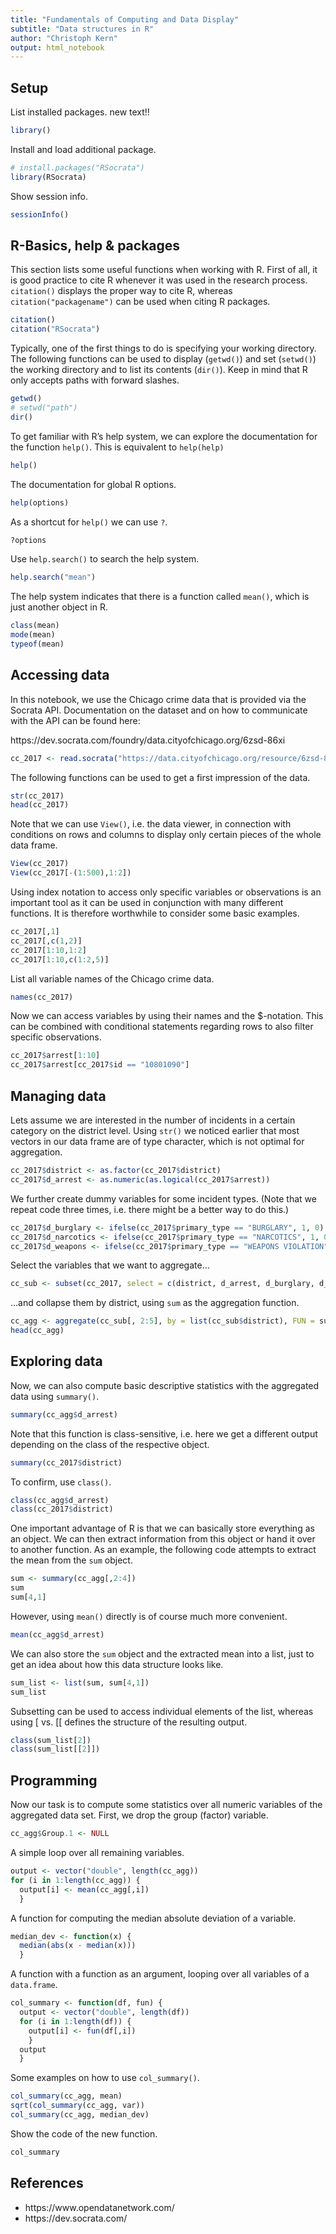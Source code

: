 ```yaml
---
title: "Fundamentals of Computing and Data Display"
subtitle: "Data structures in R"
author: "Christoph Kern"
output: html_notebook
---
```


## Setup

List installed packages. new text!!

```r
library()
```

Install and load additional package.

```r
# install.packages("RSocrata")
library(RSocrata)
```

Show session info.

```r
sessionInfo()
```

## R-Basics, help & packages

This section lists some useful functions when working with R. First of all, it is good practice to cite R whenever it was used in the research process. `citation()` displays the proper way to cite R, whereas `citation("packagename")` can be used when citing R packages.

```r
citation()
citation("RSocrata")
```

Typically, one of the first things to do is specifying your working directory. The following functions can be used to display (`getwd()`) and set (`setwd()`) the working directory and to list its contents (`dir()`). Keep in mind that R only accepts paths with forward slashes. 

```r
getwd()
# setwd("path")
dir()
```

To get familiar with R's help system, we can explore the documentation for the function `help()`. This is equivalent to `help(help)`

```r
help()
```

The documentation for global R options.

```r
help(options)
```

As a shortcut for `help()` we can use `?`.

```r
?options
```

Use `help.search()` to search the help system.

```r
help.search("mean")
```

The help system indicates that there is a function called `mean()`, which is just another object in R.

```r
class(mean)
mode(mean)
typeof(mean)
```

## Accessing data

In this notebook, we use the Chicago crime data that is provided via the Socrata API. Documentation on the dataset and on how to communicate with the API can be found here:

https://dev.socrata.com/foundry/data.cityofchicago.org/6zsd-86xi

```r
cc_2017 <- read.socrata("https://data.cityofchicago.org/resource/6zsd-86xi.json?$where=date between '2017-01-01' and '2017-01-31'")
```

The following functions can be used to get a first impression of the data. 

```r
str(cc_2017)
head(cc_2017)
```

Note that we can use `View()`, i.e. the data viewer, in connection with conditions on rows and columns to display only certain pieces of the whole data frame.

```r
View(cc_2017)
View(cc_2017[-(1:500),1:2])
```

Using index notation to access only specific variables or observations is an important tool as it can be used in conjunction with many different functions. It is therefore worthwhile to consider some basic examples.

```r
cc_2017[,1]
cc_2017[,c(1,2)]
cc_2017[1:10,1:2]
cc_2017[1:10,c(1:2,5)]
```

List all variable names of the Chicago crime data.

```r
names(cc_2017)
```

Now we can access variables by using their names and the $-notation. This can be combined with conditional statements regarding rows to also filter specific observations.

```r
cc_2017$arrest[1:10]
cc_2017$arrest[cc_2017$id == "10801090"]
```

## Managing data
 
Lets assume we are interested in the number of incidents in a certain category on the district level. Using `str()` we noticed earlier that most vectors in our data frame are of type character, which is not optimal for aggregation.
 
```r
cc_2017$district <- as.factor(cc_2017$district)
cc_2017$d_arrest <- as.numeric(as.logical(cc_2017$arrest))
```

We further create dummy variables for some incident types. (Note that we repeat code three times, i.e. there might be a better way to do this.)

```r
cc_2017$d_burglary <- ifelse(cc_2017$primary_type == "BURGLARY", 1, 0)
cc_2017$d_narcotics <- ifelse(cc_2017$primary_type == "NARCOTICS", 1, 0)
cc_2017$d_weapons <- ifelse(cc_2017$primary_type == "WEAPONS VIOLATION", 1, 0)
```

Select the variables that we want to aggregate...

```r
cc_sub <- subset(cc_2017, select = c(district, d_arrest, d_burglary, d_narcotics, d_weapons))
```

...and collapse them by district, using `sum` as the aggregation function.

```r
cc_agg <- aggregate(cc_sub[, 2:5], by = list(cc_sub$district), FUN = sum)
head(cc_agg)
```

## Exploring data

Now, we can also compute basic descriptive statistics with the aggregated data using `summary()`. 

```r
summary(cc_agg$d_arrest)
```

Note that this function is class-sensitive, i.e. here we get a different output depending on the class of the respective object.

```r
summary(cc_2017$district)
```

To confirm, use `class()`.

```r
class(cc_agg$d_arrest)
class(cc_2017$district)
```

One important advantage of R is that we can basically store everything as an object. We can then extract information from this object or hand it over to another function. As an example, the following code attempts to extract the mean from the `sum` object.
 
```r
sum <- summary(cc_agg[,2:4])
sum
sum[4,1]
```

However, using `mean()` directly is of course much more convenient.

```r
mean(cc_agg$d_arrest)
```

We can also store the `sum` object and the extracted mean into a list, just to get an idea about how this data structure looks like.

```r
sum_list <- list(sum, sum[4,1])
sum_list
```

Subsetting can be used to access individual elements of the list, whereas using [ vs. [[ defines the structure of the resulting output.

```r
class(sum_list[2])
class(sum_list[[2]])
```

## Programming

Now our task is to compute some statistics over all numeric variables of the aggregated data set. First, we drop the group (factor) variable.

```r
cc_agg$Group.1 <- NULL
```

A simple loop over all remaining variables.

```r
output <- vector("double", length(cc_agg))
for (i in 1:length(cc_agg)) {
  output[i] <- mean(cc_agg[,i])
  }
```

A function for computing the median absolute deviation of a variable.

```r
median_dev <- function(x) {
  median(abs(x - median(x)))
  }
```

A function with a function as an argument, looping over all variables of a `data.frame`. 

```r
col_summary <- function(df, fun) {
  output <- vector("double", length(df))
  for (i in 1:length(df)) {
    output[i] <- fun(df[,i])
    }
  output
  }
```

Some examples on how to use `col_summary()`.

```r
col_summary(cc_agg, mean)
sqrt(col_summary(cc_agg, var))
col_summary(cc_agg, median_dev)
```

Show the code of the new function.

```r
col_summary
```

## References

* https://www.opendatanetwork.com/
* https://dev.socrata.com/